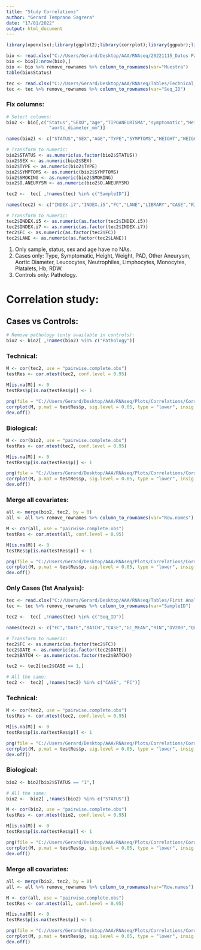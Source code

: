 ```yaml
---
title: "Study Correlations"
author: "Gerard Temprano Sagrera"
date: "17/01/2022"
output: html_document
---
```


```r
library(openxlsx);library(ggplot2);library(corrplot);library(ggpubr);library(corrr);library(tidyverse)
```

```r
bio <- read.xlsx("C://Users/Gerard/Desktop/AAA/RNAseq/20221115_Datos Pacientes.xlsx")
bio <- bio[2:nrow(bio),]
bio <- bio %>% remove_rownames %>% column_to_rownames(var="Muestra")
table(bio$Status)
```

```r
tec <- read.xlsx("C://Users/Gerard/Desktop/AAA/RNAseq/Tables/Technical_Complete.xlsx")
tec <- tec %>% remove_rownames %>% column_to_rownames(var="Seq_ID")
```

### Fix columns:

```r
# Select columns:
bio2 <- bio[,c("Status","SEXO","age","TIPOANEURISMA","symptomatic","Height_cm","Weight_Kg","Smoking","other_aneurysm",
                "aortc_diameter_mm")]

names(bio2) <- c("STATUS","SEX","AGE","TYPE","SYMPTOMS","HEIGHT","WEIGHT","SMOKING","O.ANEURYSM","DIAMETER")

# Transform to numeric:
bio2$STATUS <- as.numeric(as.factor(bio2$STATUS))
bio2$SEX <- as.numeric(bio2$SEX)
bio2$TYPE <- as.numeric(bio2$TYPE)
bio2$SYMPTOMS <- as.numeric(bio2$SYMPTOMS)
bio2$SMOKING <- as.numeric(bio2$SMOKING)
bio2$O.ANEURYSM <- as.numeric(bio2$O.ANEURYSM)
```


```r
tec2 <-  tec[ ,!names(tec) %in% c("SampleID")]

names(tec2) <- c("INDEX.i7","INDEX.i5","FC","LANE","LIBRARY","CASE","RIN","DV200","QUBIT","GC_MEAN")

# Transform to numeric:
tec2$INDEX.i5 <- as.numeric(as.factor(tec2$INDEX.i5))
tec2$INDEX.i7 <- as.numeric(as.factor(tec2$INDEX.i7))
tec2$FC <- as.numeric(as.factor(tec2$FC))
tec2$LANE <- as.numeric(as.factor(tec2$LANE))
```


1.  Only sample, status, sex and age have no NAs.
2.  Cases only: Type, Symptomatic, Height, Weight, PAD, Other Aneurysm, Aortic Diameter, Leucocytes, Neutrophiles, Limphocytes, Monocytes, Platalets, Hb, RDW.
3.  Controls only: Pathology.


# Correlation study:

## Cases vs Controls:

```r
# Remove pathology (only available in controls):
bio2 <- bio2[ ,!names(bio2) %in% c("Pathology")]
```

### Technical:

```r
M <- cor(tec2, use = "pairwise.complete.obs")
testRes <- cor.mtest(tec2, conf.level = 0.95)

M[is.na(M)] <- 0
testRes$p[is.na(testRes$p)] <- 1

png(file = "C://Users/Gerard/Desktop/AAA/RNAseq/Plots/Correlations/Correlation_Plot_All_Technical.png", height = 10000, width = 10000, res = 1200)
corrplot(M, p.mat = testRes$p, sig.level = 0.05, type = "lower", insig = "blank", tl.cex = 1.75, addCoef.col = "black")
dev.off()
```

### Biological:

```r
M <- cor(bio2, use = "pairwise.complete.obs")
testRes <- cor.mtest(tec2, conf.level = 0.95)

M[is.na(M)] <- 0
testRes$p[is.na(testRes$p)] <- 1

png(file = "C://Users/Gerard/Desktop/AAA/RNAseq/Plots/Correlations/Correlation_Plot_All_Biological.png", height = 10000, width = 10000, res = 1200)
corrplot(M, p.mat = testRes$p, sig.level = 0.05, type = "lower", insig = "blank", tl.cex = 1.75, addCoef.col = "black")
dev.off()
```


### Merge all covariates:

```r
all <- merge(bio2, tec2, by = 0)
all <- all %>% remove_rownames %>% column_to_rownames(var="Row.names")
```

```r
M <- cor(all, use = "pairwise.complete.obs")
testRes <- cor.mtest(all, conf.level = 0.95)

M[is.na(M)] <- 0
testRes$p[is.na(testRes$p)] <- 1

png(file = "C://Users/Gerard/Desktop/AAA/RNAseq/Plots/Correlations/Correlation_Plot_All.png", height = 10000, width = 10000, res = 1200)
corrplot(M, p.mat = testRes$p, sig.level = 0.05, type = "lower", insig = "blank", tl.cex = 1.75)
dev.off()
```


### Only Cases (1st Analysis):

```r
tec <- read.xlsx("C://Users/Gerard/Desktop/AAA/RNAseq/Tables/First Analysis/Technical_CompleteV2.xlsx")
tec <- tec %>% remove_rownames %>% column_to_rownames(var="SampleID")

tec2 <-  tec[ ,!names(tec) %in% c("Seq_ID")]

names(tec2) <- c("FC","DATE","BATCH","CASE","GC_MEAN","RIN","DV200","QUBIT")

# Transform to numeric:
tec2$FC <- as.numeric(as.factor(tec2$FC))
tec2$DATE <- as.numeric(as.factor(tec2$DATE))
tec2$BATCH <- as.numeric(as.factor(tec2$BATCH))

tec2 <- tec2[tec2$CASE == 1,]

# All the same:
tec2 <-  tec2[ ,!names(tec2) %in% c("CASE", "FC")]
```

### Technical:

```r
M <- cor(tec2, use = "pairwise.complete.obs")
testRes <- cor.mtest(tec2, conf.level = 0.95)

M[is.na(M)] <- 0
testRes$p[is.na(testRes$p)] <- 1

png(file = "C://Users/Gerard/Desktop/AAA/RNAseq/Plots/Correlations/Correlation_Plot_Cases_Technical.png", height = 10000, width = 10000, res = 1200)
corrplot(M, p.mat = testRes$p, sig.level = 0.05, type = "lower", insig = "blank", tl.cex = 1.75, addCoef.col = "black")
dev.off()
```

### Biological:

```r
bio2 <- bio2[bio2$STATUS == "1",]

# All the same:
bio2 <-  bio2[ ,!names(bio2) %in% c("STATUS")]
```

```r
M <- cor(bio2, use = "pairwise.complete.obs")
testRes <- cor.mtest(bio2, conf.level = 0.95)

M[is.na(M)] <- 0
testRes$p[is.na(testRes$p)] <- 1

png(file = "C://Users/Gerard/Desktop/AAA/RNAseq/Plots/Correlations/Correlation_Plot_Cases_Biological.png", height = 10000, width = 10000, res = 1200)
corrplot(M, p.mat = testRes$p, sig.level = 0.05, type = "lower", insig = "blank", tl.cex = 1.75, addCoef.col = "black")
dev.off()
```

### Merge all covariates:

```r
all <- merge(bio2, tec2, by = 0)
all <- all %>% remove_rownames %>% column_to_rownames(var="Row.names")
```

```r
M <- cor(all, use = "pairwise.complete.obs")
testRes <- cor.mtest(all, conf.level = 0.95)

M[is.na(M)] <- 0
testRes$p[is.na(testRes$p)] <- 1

png(file = "C://Users/Gerard/Desktop/AAA/RNAseq/Plots/Correlations/Correlation_Plot_Cases.png", height = 10000, width = 10000, res = 1200)
corrplot(M, p.mat = testRes$p, sig.level = 0.05, type = "lower", insig = "blank", tl.cex = 1.75)
dev.off()
```




